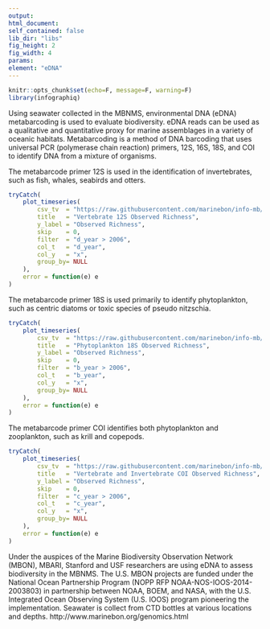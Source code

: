 ```yaml
---
output:
html_document:
self_contained: false
lib_dir: "libs"
fig_height: 2
fig_width: 4
params:
element: "eDNA"
---
```


```r
knitr::opts_chunk$set(echo=F, message=F, warning=F)
library(infographiq)
```

<base target="_parent">
Using seawater collected in the MBNMS, environmental DNA (eDNA) metabarcoding is used to evaluate biodiversity.  eDNA reads can be used as a qualitative and quantitative proxy for marine assemblages in a variety of oceanic habitats. Metabarcoding is a method of DNA barcoding that uses universal PCR (polymerase chain reaction) primers, 12S, 16S, 18S, and COI to identify DNA from a mixture of organisms.
<p></p>
The metabarcode primer 12S is used in the identification of invertebrates, such as fish, whales, seabirds and otters.

```r
tryCatch(
    plot_timeseries(
        csv_tv  = "https://raw.githubusercontent.com/marinebon/info-mb/master/prep/data/eDNA/eDNA_richness_12S.csv",
        title   = "Vertebrate 12S Observed Richness",
        y_label = "Observed Richness",
        skip    = 0,
        filter  = "d_year > 2006",
        col_t   = "d_year",
        col_y   = "x",
        group_by= NULL
    ),
    error = function(e) e
)
```
The metabarcode primer 18S is used primarily to identify phytoplankton, such as centric diatoms or toxic species of pseudo nitzschia.

```r
tryCatch(
    plot_timeseries(
        csv_tv  = "https://raw.githubusercontent.com/marinebon/info-mb/master/prep/data/eDNA/eDNA_richness_18S.csv",
        title   = "Phytoplankton 18S Observed Richness",
        y_label = "Observed Richness",
        skip    = 0,
        filter  = "b_year > 2006",
        col_t   = "b_year",
        col_y   = "x",
        group_by= NULL
    ),
    error = function(e) e
)
```
The metabarcode primer COI identifies both phytoplankton and zooplankton, such as krill and copepods.

```r
tryCatch(
    plot_timeseries(
        csv_tv  = "https://raw.githubusercontent.com/marinebon/info-mb/master/prep/data/eDNA/eDNA_richness_COI.csv",
        title   = "Vertebrate and Invertebrate COI Observed Richness",
        y_label = "Observed Richness",
        skip    = 0,
        filter  = "c_year > 2006",
        col_t   = "c_year",
        col_y   = "x",
        group_by= NULL
    ),
    error = function(e) e
)
```
Under the auspices of the Marine Biodiversity Observation Network (MBON), MBARI, Stanford and USF researchers are using eDNA to assess biodiversity in the MBNMS. The U.S. MBON projects are funded under the National Ocean Partnership Program (NOPP RFP NOAA-NOS-IOOS-2014-2003803) in partnership between NOAA, BOEM, and NASA, with the U.S. Integrated Ocean Observing System (U.S. IOOS) program pioneering the implementation. Seawater is collect from CTD bottles at various locations and depths. http://www.marinebon.org/genomics.html
